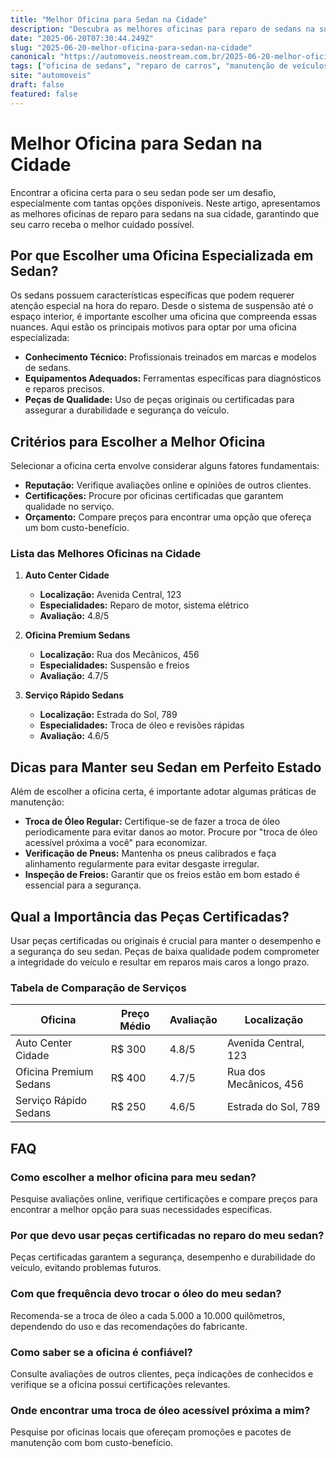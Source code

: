```yaml
---
title: "Melhor Oficina para Sedan na Cidade"
description: "Descubra as melhores oficinas para reparo de sedans na sua cidade. Avaliações e dicas para manter seu carro em perfeito estado."
date: "2025-06-20T07:30:44.249Z"
slug: "2025-06-20-melhor-oficina-para-sedan-na-cidade"
canonical: "https://automoveis.neostream.com.br/2025-06-20-melhor-oficina-para-sedan-na-cidade"
tags: ["oficina de sedans", "reparo de carros", "manutenção de veículos", "troca de óleo acessível", "peças certificadas"]
site: "automoveis"
draft: false
featured: false
---
```


# Melhor Oficina para Sedan na Cidade

Encontrar a oficina certa para o seu sedan pode ser um desafio, especialmente com tantas opções disponíveis. Neste artigo, apresentamos as melhores oficinas de reparo para sedans na sua cidade, garantindo que seu carro receba o melhor cuidado possível.

## Por que Escolher uma Oficina Especializada em Sedan?

Os sedans possuem características específicas que podem requerer atenção especial na hora do reparo. Desde o sistema de suspensão até o espaço interior, é importante escolher uma oficina que compreenda essas nuances. Aqui estão os principais motivos para optar por uma oficina especializada:

- **Conhecimento Técnico:** Profissionais treinados em marcas e modelos de sedans.
- **Equipamentos Adequados:** Ferramentas específicas para diagnósticos e reparos precisos.
- **Peças de Qualidade:** Uso de peças originais ou certificadas para assegurar a durabilidade e segurança do veículo.

## Critérios para Escolher a Melhor Oficina

Selecionar a oficina certa envolve considerar alguns fatores fundamentais:

- **Reputação:** Verifique avaliações online e opiniões de outros clientes.
- **Certificações:** Procure por oficinas certificadas que garantem qualidade no serviço.
- **Orçamento:** Compare preços para encontrar uma opção que ofereça um bom custo-benefício.

### Lista das Melhores Oficinas na Cidade

1. **Auto Center Cidade**
   - **Localização:** Avenida Central, 123
   - **Especialidades:** Reparo de motor, sistema elétrico
   - **Avaliação:** 4.8/5

2. **Oficina Premium Sedans**
   - **Localização:** Rua dos Mecânicos, 456
   - **Especialidades:** Suspensão e freios
   - **Avaliação:** 4.7/5

3. **Serviço Rápido Sedans**
   - **Localização:** Estrada do Sol, 789
   - **Especialidades:** Troca de óleo e revisões rápidas
   - **Avaliação:** 4.6/5

## Dicas para Manter seu Sedan em Perfeito Estado

Além de escolher a oficina certa, é importante adotar algumas práticas de manutenção:

- **Troca de Óleo Regular:** Certifique-se de fazer a troca de óleo periodicamente para evitar danos ao motor. Procure por "troca de óleo acessível próxima a você" para economizar.
- **Verificação de Pneus:** Mantenha os pneus calibrados e faça alinhamento regularmente para evitar desgaste irregular.
- **Inspeção de Freios:** Garantir que os freios estão em bom estado é essencial para a segurança.

## Qual a Importância das Peças Certificadas?

Usar peças certificadas ou originais é crucial para manter o desempenho e a segurança do seu sedan. Peças de baixa qualidade podem comprometer a integridade do veículo e resultar em reparos mais caros a longo prazo.

### Tabela de Comparação de Serviços

| Oficina | Preço Médio | Avaliação | Localização |
|---------|-------------|-----------|-------------|
| Auto Center Cidade | R$ 300 | 4.8/5 | Avenida Central, 123 |
| Oficina Premium Sedans | R$ 400 | 4.7/5 | Rua dos Mecânicos, 456 |
| Serviço Rápido Sedans | R$ 250 | 4.6/5 | Estrada do Sol, 789 |

## FAQ

### Como escolher a melhor oficina para meu sedan?
Pesquise avaliações online, verifique certificações e compare preços para encontrar a melhor opção para suas necessidades específicas.

### Por que devo usar peças certificadas no reparo do meu sedan?
Peças certificadas garantem a segurança, desempenho e durabilidade do veículo, evitando problemas futuros.

### Com que frequência devo trocar o óleo do meu sedan?
Recomenda-se a troca de óleo a cada 5.000 a 10.000 quilômetros, dependendo do uso e das recomendações do fabricante.

### Como saber se a oficina é confiável?
Consulte avaliações de outros clientes, peça indicações de conhecidos e verifique se a oficina possui certificações relevantes.

### Onde encontrar uma troca de óleo acessível próxima a mim?
Pesquise por oficinas locais que ofereçam promoções e pacotes de manutenção com bom custo-benefício.